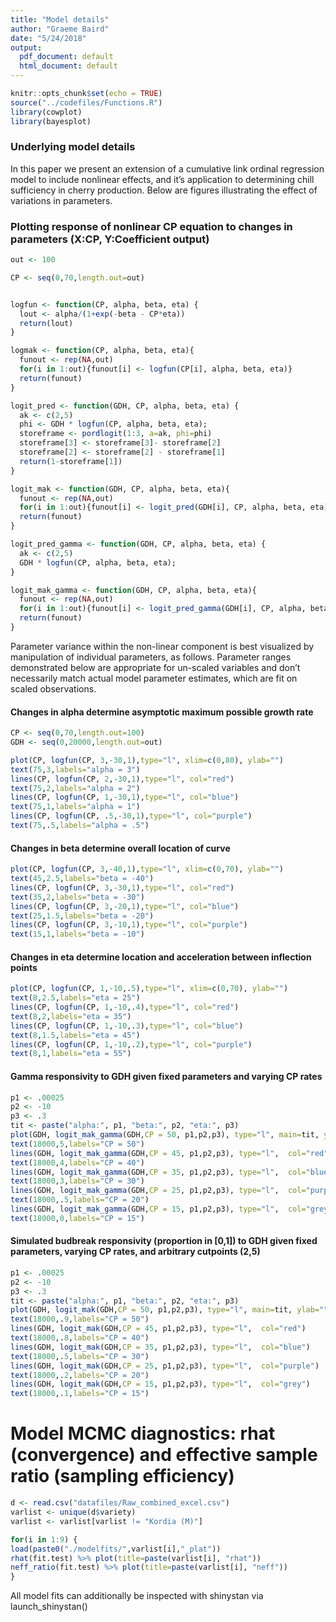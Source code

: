 ```yaml
---
title: "Model details"
author: "Graeme Baird"
date: "5/24/2018"
output:
  pdf_document: default
  html_document: default
---
```


```r
knitr::opts_chunk$set(echo = TRUE)
source("../codefiles/Functions.R")
library(cowplot)
library(bayesplot)
```

### Underlying model details

In this paper we present an extension of a cumulative link ordinal regression model to include nonlinear effects, and it's application to determining chill sufficiency in cherry production. Below are figures illustrating the effect of variations in parameters.

### Plotting response of nonlinear CP equation to changes in parameters (X:CP, Y:Coefficient output)

```r
out <- 100

CP <- seq(0,70,length.out=out)


logfun <- function(CP, alpha, beta, eta) {
  lout <- alpha/(1+exp(-beta - CP*eta))
  return(lout)
}

logmak <- function(CP, alpha, beta, eta){
  funout <- rep(NA,out)
  for(i in 1:out){funout[i] <- logfun(CP[i], alpha, beta, eta)}
  return(funout)
}

logit_pred <- function(GDH, CP, alpha, beta, eta) {
  ak <- c(2,5)
  phi <- GDH * logfun(CP, alpha, beta, eta);
  storeframe <- pordlogit(1:3, a=ak, phi=phi)
  storeframe[3] <- storeframe[3]- storeframe[2]
  storeframe[2] <- storeframe[2] - storeframe[1]
  return(1-storeframe[1])
}

logit_mak <- function(GDH, CP, alpha, beta, eta){
  funout <- rep(NA,out)
  for(i in 1:out){funout[i] <- logit_pred(GDH[i], CP, alpha, beta, eta)}
  return(funout)
}

logit_pred_gamma <- function(GDH, CP, alpha, beta, eta) {
  ak <- c(2,5)
  GDH * logfun(CP, alpha, beta, eta);
}

logit_mak_gamma <- function(GDH, CP, alpha, beta, eta){
  funout <- rep(NA,out)
  for(i in 1:out){funout[i] <- logit_pred_gamma(GDH[i], CP, alpha, beta, eta)}
  return(funout)
}

```

Parameter variance within the non-linear component is best visualized by manipulation of individual parameters, as follows. Parameter ranges demonstrated below are appropriate for un-scaled variables and don't necessarily match actual model parameter estimates, which are fit on scaled observations. 

#### Changes in alpha determine asymptotic maximum possible growth rate 

```r

CP <- seq(0,70,length.out=100)
GDH <- seq(0,20000,length.out=out)

plot(CP, logfun(CP, 3,-30,1),type="l", xlim=c(0,80), ylab="")
text(75,3,labels="alpha = 3")
lines(CP, logfun(CP, 2,-30,1),type="l", col="red")
text(75,2,labels="alpha = 2")
lines(CP, logfun(CP, 1,-30,1),type="l", col="blue")
text(75,1,labels="alpha = 1")
lines(CP, logfun(CP, .5,-30,1),type="l", col="purple")
text(75,.5,labels="alpha = .5")

```

#### Changes in beta determine overall location of curve
```r

plot(CP, logfun(CP, 3,-40,1),type="l", xlim=c(0,70), ylab="")
text(45,2.5,labels="beta = -40")
lines(CP, logfun(CP, 3,-30,1),type="l", col="red")
text(35,2,labels="beta = -30")
lines(CP, logfun(CP, 3,-20,1),type="l", col="blue")
text(25,1.5,labels="beta = -20")
lines(CP, logfun(CP, 3,-10,1),type="l", col="purple")
text(15,1,labels="beta = -10")

```

#### Changes in eta determine location and acceleration between inflection points
```r

plot(CP, logfun(CP, 1,-10,.5),type="l", xlim=c(0,70), ylab="")
text(8,2.5,labels="eta = 25")
lines(CP, logfun(CP, 1,-10,.4),type="l", col="red")
text(8,2,labels="eta = 35")
lines(CP, logfun(CP, 1,-10,.3),type="l", col="blue")
text(8,1.5,labels="eta = 45")
lines(CP, logfun(CP, 1,-10,.2),type="l", col="purple")
text(8,1,labels="eta = 55")

```

#### Gamma responsivity to GDH given fixed parameters and varying CP rates
```r

p1 <- .00025
p2 <- -10
p3 <- .3
tit <- paste("alpha:", p1, "beta:", p2, "eta:", p3)
plot(GDH, logit_mak_gamma(GDH,CP = 50, p1,p2,p3), type="l", main=tit, ylab="")
text(18000,5,labels="CP = 50")
lines(GDH, logit_mak_gamma(GDH,CP = 45, p1,p2,p3), type="l",  col="red")
text(18000,4,labels="CP = 40")
lines(GDH, logit_mak_gamma(GDH,CP = 35, p1,p2,p3), type="l",  col="blue")
text(18000,3,labels="CP = 30")
lines(GDH, logit_mak_gamma(GDH,CP = 25, p1,p2,p3), type="l",  col="purple")
text(18000,.5,labels="CP = 20")
lines(GDH, logit_mak_gamma(GDH,CP = 15, p1,p2,p3), type="l",  col="grey")
text(18000,0,labels="CP = 15")

```

#### Simulated budbreak responsivity (proportion in [0,1]) to GDH given fixed parameters, varying CP rates, and arbitrary cutpoints (2,5)
```r

p1 <- .00025
p2 <- -10
p3 <- .3
tit <- paste("alpha:", p1, "beta:", p2, "eta:", p3)
plot(GDH, logit_mak(GDH,CP = 50, p1,p2,p3), type="l", main=tit, ylab="")
text(18000,.9,labels="CP = 50")
lines(GDH, logit_mak(GDH,CP = 45, p1,p2,p3), type="l",  col="red")
text(18000,.8,labels="CP = 40")
lines(GDH, logit_mak(GDH,CP = 35, p1,p2,p3), type="l",  col="blue")
text(18000,.5,labels="CP = 30")
lines(GDH, logit_mak(GDH,CP = 25, p1,p2,p3), type="l",  col="purple")
text(18000,.2,labels="CP = 20")
lines(GDH, logit_mak(GDH,CP = 15, p1,p2,p3), type="l",  col="grey")
text(18000,.1,labels="CP = 15")

```



# Model MCMC diagnostics: rhat (convergence) and effective sample ratio (sampling efficiency)
```r

d <- read.csv("datafiles/Raw_combined_excel.csv")
varlist <- unique(d$variety)
varlist <- varlist[varlist != "Kordia (M)"]

for(i in 1:9) {
load(paste0("./modelfits/",varlist[i],"_plat"))
rhat(fit.test) %>% plot(title=paste(varlist[i], "rhat"))
neff_ratio(fit.test) %>% plot(title=paste(varlist[i], "neff"))
}
```

All model fits can additionally be inspected with shinystan via launch_shinystan()


